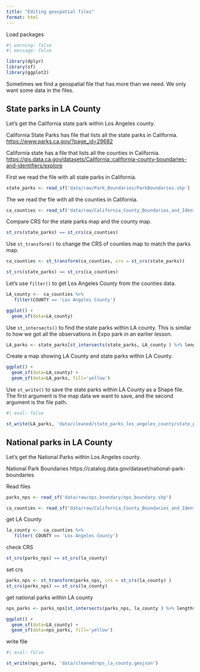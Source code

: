 ```yaml
---
title: "Editing geospatial files"
format: html
---
```


Load packages

```r
#| warning: false
#| message: false

library(dplyr)
library(sf)
library(ggplot2)
```

Sometimes we find a geospatial file that has more than we need. We only want some data in the files.

## State parks in LA County

Let's get the California state park within Los Angeles county.

California State Parks has file that lists all the state parks in California. <https://www.parks.ca.gov/?page_id=29682>

California state has a file that lists all the counties in California. <https://gis.data.ca.gov/datasets/California::california-county-boundaries-and-identifiers/explore>

First we read the file with all state parks in California.

```r
state_parks <- read_sf('data/raw/Park_Boundaries/ParkBoundaries.shp')
```

The we read the file with all the counties in California.

```r
ca_counties <- read_sf('data/raw/California_County_Boundaries_and_Identifiers_Blue_Version_view_2716745428963682036/California_County_Boundaries_and_Identifiers.shp')


```

Compare CRS for the state parks map and the county map.

```r
st_crs(state_parks) == st_crs(ca_counties)

```

Use `st_transform()` to change the CRS of counties map to match the parks map.

```r

ca_counties <- st_transform(ca_counties, crs = st_crs(state_parks))

st_crs(state_parks) == st_crs(ca_counties)
```

Let's use `filter()` to get Los Angeles County from the counties data.

```r
LA_county <-  ca_counties %>%
   filter(COUNTY == 'Los Angeles County')

```

```r

ggplot() +
  geom_sf(data=LA_county)
```

Use `st_intersects()` to find the state parks within LA county. This is similar to how we got all the observations in Expo park in an earlier lesson.

```r

LA_parks <- state_parks[st_intersects(state_parks, LA_county ) %>% lengths > 0,]
```

Create a map showing LA County and state parks within LA County.

```r

ggplot() +
  geom_sf(data=LA_county) + 
  geom_sf(data=LA_parks, fill='yellow') 

```

Use `st_write()` to save the state parks within LA County as a Shape file. The first argument is the map data we want to save, and the second argument is the file path.

```r
#| eval: false

st_write(LA_parks, 'data/cleaned/state_parks_los_angeles_county/state_parks_los_angeles_county.shp')
```

## National parks in LA County

Let's get the National Parks within Los Angeles county.

National Park Boundaries https://catalog.data.gov/dataset/national-park-boundaries

Read files

```r
parks_nps <- read_sf('data/raw/nps_boundary/nps_boundary.shp')

ca_counties <- read_sf('data/raw/California_County_Boundaries_and_Identifiers_Blue_Version_view_2716745428963682036/California_County_Boundaries_and_Identifiers.shp')


```

get LA County

```r
la_county <-  ca_counties %>%
   filter( COUNTY == 'Los Angeles County')
```

check CRS

```r
st_crs(parks_nps) == st_crs(la_county)
```

set crs

```r
parks_nps <- st_transform(parks_nps, crs = st_crs(la_county) )
st_crs(parks_nps) == st_crs(la_county)
```

get national parks within LA county

```r

nps_parks <- parks_nps[st_intersects(parks_nps, la_county ) %>% lengths > 0,]

ggplot() +
  geom_sf(data=LA_county) + 
  geom_sf(data=nps_parks, fill='yellow') 

```

write file

```r
#| eval: false

st_write(nps_parks, 'data/cleaned/nps_la_county.geojson')
```
